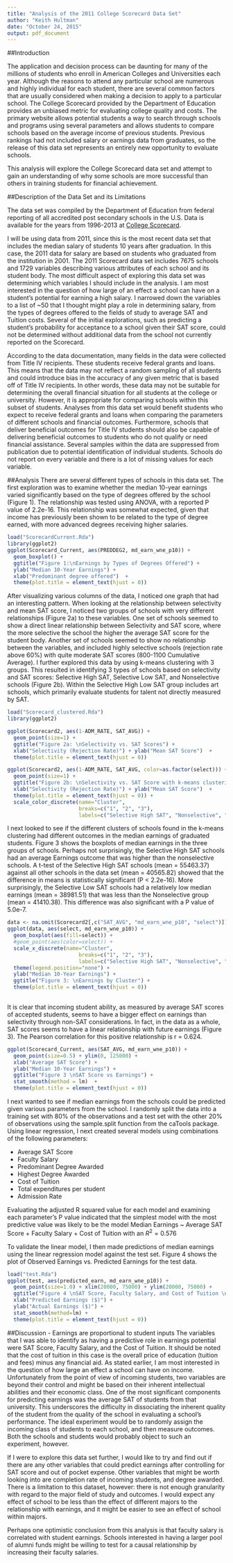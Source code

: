 ```yaml
---
title: "Analysis of the 2011 College Scorecard Data Set"
author: "Keith Hultman"
date: "October 24, 2015"
output: pdf_document
---
```



##Introduction

The application and decision process can be daunting for many of the millions of students who enroll in American Colleges and Universities each year.  Although the reasons to attend any particular school are numerous and highly individual for each student, there are several common factors that are usually considered when making a decision to apply to a particular school. The College Scorecard provided by the Department of Education provides an unbiased metric for evaluating college quality and costs. The primary website allows potential students a way to search through schools and programs using several parameters and allows students to compare schools based on the average income of previous students. Previous rankings had not included salary or earnings data from graduates, so the release of this data set represents an entirely new opportunity to evaluate schools. 

This analysis will explore the College Scorecard data set and attempt to gain an understanding of why some schools are more successful than others in training students for financial achievement.  

##Description of the Data Set and its Limitations

The data set was compiled by the Department of Education from federal reporting of all accredited post secondary schools in the U.S. Data is available for the years from 1996-2013 at [College Scorecard](https://collegescorecard.ed.gov/). 

I will be using data from 2011, since this is the most recent data set that includes the median salary of students 10 years after graduation. In this case, the 2011 data for salary are based on students who graduated from the institution in 2001. The 2011 Scorecard data set includes 7675 schools and 1729 variables describing various attributes of each school and its student body. The most difficult aspect of exploring this data set was determining which variables I should include in the analysis. I am most interested in the question of how large of an effect a school can have on a student's potential for earning a high salary. I narrowed down the variables to a list of ~50 that I thought might play a role in determining salary, from the types of degrees offered to the fields of study to average SAT and Tuition costs. Several of the initial explorations, such as predicting a student's probability for acceptance to a school given their SAT score, could not be determined without additional data from the school not currently reported on the Scorecard. 

According to the data documentation, many fields in the data were collected from Title IV recipients. These students receive federal grants and loans. This means that the data may not reflect a random sampling of all students and could introduce bias in the accuracy of any given metric that is based off of Title IV recipients. In other words, these data may not be suitable for determining the overall financial situation for all students at the college or university. However, it is appropriate for comparing schools within this subset of students. Analyses from this data set would benefit students who expect to receive federal grants and loans when comparing the parameters of different schools and financial outcomes. Furthermore, schools that deliver beneficial outcomes for Title IV students should also be capable of delivering beneficial outcomes to students who do not qualify or need financial assistance. Several samples within the data are suppressed from publication due to potential identification of individual students. Schools do not report on every variable and there is a lot of missing values for each variable.

##Analysis
There are several different types of schools in this data set. The first exploration was to examine whether the median 10-year earnings varied significantly based on the type of degrees offered by the school (Figure 1). The relationship was tested using ANOVA, with a reported P value of 2.2e-16. This relationship was somewhat expected, given that income has previously been shown to be related to the type of degree earned, with more advanced degrees receiving higher salaries.

```r
load("ScorecardCurrent.Rda")
library(ggplot2)
ggplot(Scorecard_Current, aes(PREDDEG2, md_earn_wne_p10)) + 
  geom_boxplot() + 
  ggtitle("Figure 1:\nEarnings by Types of Degrees Offered") +
  ylab("Median 10-Year Earnings") + 
  xlab("Predominant degree offered")  +
  theme(plot.title = element_text(hjust = 0))

```

After visualizing various columns of the data, I noticed one graph that had an interesting pattern. When looking at the relationship between selectivity and mean SAT score, I noticed two groups of schools with very different relationships (Figure 2a) to these variables. One set of schools seemed to show a direct linear relationship between Selectivity and SAT score, where the more selective the school the higher the average SAT score for the student body. Another set of schools seemed to show no relationship between the variables, and included highly selective schools (rejection rate above 60%) with quite moderate SAT scores (800-1100 Cumulative Average). I further explored this data by using k-means clustering with 3 groups. This resulted in identifying 3 types of schools based on selectivity and SAT scores: Selective High SAT, Selective Low SAT, and Nonselective schools (Figure 2b). Within the Selective High Low SAT group includes art schools, which primarily evaluate students for talent not directly measured by SAT.  

```r
load("Scorecard_clustered.Rda")
library(ggplot2)

ggplot(Scorecard2, aes(1-ADM_RATE, SAT_AVG)) +
  geom_point(size=1) + 
  ggtitle("Figure 2a: \nSelectivity vs. SAT Scores") +
  xlab("Selectivity (Rejection Rate)") + ylab("Mean SAT Score")  +
  theme(plot.title = element_text(hjust = 0))

```

```r
ggplot(Scorecard2, aes(1-ADM_RATE, SAT_AVG, color=as.factor(select))) +
  geom_point(size=1) + 
  ggtitle("Figure 2b: \nSelectivity vs. SAT Score with k-means clustering of 3 groups") +
  xlab("Selectivity (Rejection Rate)") + ylab("Mean SAT Score")  +
  theme(plot.title = element_text(hjust = 0)) +
  scale_color_discrete(name="Cluster",
                       breaks=c("1", "2", "3"),
                       labels=c("Selective High SAT", "Nonselective", "Selective Low SAT")) 
```

I next looked to see if the different clusters of schools found in the k-means clustering had different outcomes in the median earnings of graduated students. Figure 3 shows the boxplots of median earnings in the three groups of schools. Perhaps not surprisingly, the Selective High SAT schools had an average Earnings outcome that was higher than the nonselective schools. A t-test of the Selective High SAT schools (mean = 55463.37) against all other schools in the data set (mean = 40565.82) showed that the difference in means is statistically significant (P < 2.2e-16). More surprisingly, the Selective Low SAT schools had a relatively low median earnings (mean = 38981.51) that was less than the Nonselective group (mean = 41410.38). This difference was also significant with a P value of 5.0e-7.

```r
data <- na.omit(Scorecard2[,c("SAT_AVG", "md_earn_wne_p10", "select")])
ggplot(data, aes(select, md_earn_wne_p10)) +
  geom_boxplot(aes(fill=select)) +
  #geom_point(aes(color=select)) +
  scale_x_discrete(name="Cluster",
                       breaks=c("1", "2", "3"),
                       labels=c("Selective High SAT", "Nonselective", "Selective Low SAT")) +
  theme(legend.position="none") +
  ylab("Median 10-Year Earnings") +
  ggtitle("Figure 3: \nEarnings by Cluster") +
  theme(plot.title = element_text(hjust = 0))
  
```


It is clear that incoming student ability, as measured by average SAT scores of accepted students, seems to have a bigger effect on earnings than selectivity through non-SAT considerations. In fact, in the data as a whole, SAT scores seems to have a linear relationship with future earnings (Figure 3). The Pearson correlation for this positive relationship is r = 0.624. 

```r
ggplot(Scorecard_Current, aes(SAT_AVG, md_earn_wne_p10)) +
  geom_point(size=0.5) + ylim(0, 125000) + 
  xlab("Average SAT Score") + 
  ylab("Median 10-Year Earnings") + 
  ggtitle("Figure 3 \nSAT Score vs Earnings") + 
  stat_smooth(method = lm)  +
  theme(plot.title = element_text(hjust = 0))

```

I next wanted to see if median earnings from the schools could be predicted given various parameters from the school. I randomly split the data into a training set with 80% of the observations and a test set with the other 20% of observations using the sample.split function from the caTools package.  Using linear regression, I next created several models using combinations of the following parameters:

* Average SAT Score
* Faculty Salary
* Predominant Degree Awarded
* Highest Degree Awarded
* Cost of Tuition
* Total expenditures per student
* Admission Rate

Evaluating the adjusted R squared value for each model and examining each parameter's P value indicated that the simplest model with the most predictive value was likely to be the model 
Median Earnings ~ Average SAT Score + Faculty Salary + Cost of Tuition
with an $R^2 = 0.576$

To validate the linear model, I then made predictions of median earnings using the linear regression model against the test set. Figure 4 shows the plot of Observed Earnings vs. Predicted Earnings for the test data. 

```r
load("test.Rda")
ggplot(test, aes(predicted_earn, md_earn_wne_p10)) + 
  geom_point(size=1.0) + xlim(20000, 75000) + ylim(20000, 75000) +
  ggtitle("Figure 4 \nSAT Score, Faculty Salary, and Cost of Tuition \nPredicts Future Earnings in Test Set") +
  xlab("Predicted Earnings ($)") +
  ylab("Actual Earnings ($)") +
  stat_smooth(method=lm) +
  theme(plot.title = element_text(hjust = 0))

```

##Discussion - Earnings are proportional to student inputs
The variables that I was able to identify as having a predictive role in earnings potential were SAT Score, Faculty Salary, and the Cost of Tuition. It should be noted that the cost of tuition in this case is the overall price of education (tuition and fees) minus any financial aid. As stated earlier, I am most interested in the question of how large an effect a school can have on income. Unfortunately from the point of view of incoming students, two variables are beyond their control and might be based on their inherent intellectual abilities and their economic class. One of the most significant components for predicting earnings was the average SAT of students from that university. This underscores the difficulty in dissociating the inherent quality of the student from the quality of the school in evaluating a school's performance. The ideal experiment would be to randomly assign the incoming class of students to each school, and then measure outcomes. Both the schools and students would probably object to such an experiment, however. 

If I were to explore this data set further, I would like to try and find out if there are any other variables that could predict earnings after controlling for SAT score and out of pocket expense. Other variables that might be worth looking into are completion rate of incoming students, and degree awarded. There is a limitation to this dataset, however: there is not enough granularity with regard to the major field of study and outcomes. I would expect any effect of school to be less than the effect of different majors to the relationship with earnings, and it might be easier to see an effect of school within majors. 

Perhaps one optimistic conclusion from this analysis is that faculty salary is correlated with student earnings. Schools interested in having a larger pool of alumni funds might be willing to test for a causal relationship by increasing their faculty salaries. 






